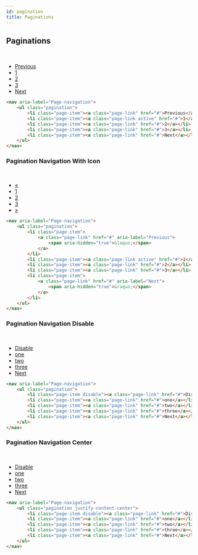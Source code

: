 ```yaml
---
id: pagination
title: Paginations
---
```


## Paginations
<br /> 

<nav aria-label="Page-navigation">
    <ul className="pagination">
        <li className="page-item"><a className="page-link" href="#">Previous</a></li>
        <li className="page-item"><a className="page-link active" href="#">1</a></li>
        <li className="page-item"><a className="page-link" href="#">2</a></li>
        <li className="page-item"><a className="page-link" href="#">3</a></li>
        <li className="page-item"><a className="page-link" href="#">Next</a></li>
    </ul>
</nav>

```html copy showLineNumbers
<nav aria-label="Page-navigation">
    <ul class="pagination">
        <li class="page-item"><a class="page-link" href="#">Previous</a></li>
        <li class="page-item"><a class="page-link active" href="#">1</a></li>
        <li class="page-item"><a class="page-link" href="#">2</a></li>
        <li class="page-item"><a class="page-link" href="#">3</a></li>
        <li class="page-item"><a class="page-link" href="#">Next</a></li>
    </ul>
</nav>
```


### Pagination Navigation With Icon
<br />

<nav aria-label="Page-navigation">
    <ul className="pagination">
        <li className="page-item">
            <a className="page-link" href="#" aria-label="Previous">
                <span aria-hidden="true">&laquo;</span>
            </a>
        </li>
        <li className="page-item"><a className="page-link active" href="#">1</a></li>
        <li className="page-item"><a className="page-link" href="#">2</a></li>
        <li className="page-item"><a className="page-link" href="#">3</a></li>
        <li className="page-item">
            <a className="page-link" href="#" aria-label="Next">
                <span aria-hidden="true">&raquo;</span>
            </a>
        </li>
    </ul>
</nav>

```html copy showLineNumbers
<nav aria-label="Page-navigation">
    <ul class="pagination">
        <li class="page-item">
            <a class="page-link" href="#" aria-label="Previous">
                <span aria-hidden="true">&laquo;</span>
            </a>
        </li>
        <li class="page-item"><a class="page-link active" href="#">1</a></li>
        <li class="page-item"><a class="page-link" href="#">2</a></li>
        <li class="page-item"><a class="page-link" href="#">3</a></li>
        <li class="page-item">
            <a class="page-link" href="#" aria-label="Next">
                <span aria-hidden="true">&raquo;</span>
            </a>
        </li>
    </ul>
</nav>
```


### Pagination Navigation Disable
<br />

<nav aria-label="Page-navigation">
    <ul className="pagination">
        <li className="page-item disable"><a className="page-link" href="#">Disable</a></li>
        <li className="page-item"><a className="page-link" href="#">one</a></li>
        <li className="page-item"><a className="page-link" href="#">two</a></li>
        <li className="page-item"><a className="page-link" href="#">three</a></li>
        <li className="page-item"><a className="page-link" href="#">Next</a></li>
    </ul>
</nav>

```html copy showLineNumbers
<nav aria-label="Page-navigation">
    <ul class="pagination">
        <li class="page-item disable"><a class="page-link" href="#">Disable</a></li>
        <li class="page-item"><a class="page-link" href="#">one</a></li>
        <li class="page-item"><a class="page-link" href="#">two</a></li>
        <li class="page-item"><a class="page-link" href="#">three</a></li>
        <li class="page-item"><a class="page-link" href="#">Next</a></li>
    </ul>
</nav>
```


### Pagination Navigation Center
<br />

<nav aria-label="Page-navigation">
    <ul className="pagination justify-content-center">
        <li className="page-item disable"><a className="page-link" href="#">Disable</a></li>
        <li className="page-item"><a className="page-link" href="#">one</a></li>
        <li className="page-item"><a className="page-link" href="#">two</a></li>
        <li className="page-item"><a className="page-link" href="#">three</a></li>
        <li className="page-item"><a className="page-link" href="#">Next</a></li>
    </ul>
</nav>

```html copy showLineNumbers
<nav aria-label="Page-navigation">
    <ul class="pagination justify-content-center">
        <li class="page-item disable"><a class="page-link" href="#">Disable</a></li>
        <li class="page-item"><a class="page-link" href="#">one</a></li>
        <li class="page-item"><a class="page-link" href="#">two</a></li>
        <li class="page-item"><a class="page-link" href="#">three</a></li>
        <li class="page-item"><a class="page-link" href="#">Next</a></li>
    </ul>
</nav>
```